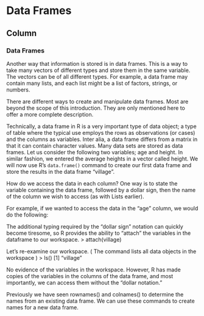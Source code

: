 Data Frames {data-navmenu="Data Objects"}
=====================================

Column{.tabset}
-------------------------------

### Data Frames
Another way that information is stored is in data frames. This is a way to take many vectors of different types and store them in the same variable. The vectors can be of all different types. For example, a data frame may contain many lists, and each list might be a list of factors, strings, or numbers.

There are different ways to create and manipulate data frames. Most are beyond the scope of this introduction. They are only mentioned here to offer a more complete description.

Technically, a data frame in R is a very important type of data object;  a type of table where the typical use employs the rows as observations (or cases) and the columns as variables.
Inter alia, a data frame differs from a matrix in that it can contain character values.
Many data sets are stored as data frames.
Let us consider the following two variables; age and height.
\begin{verbatim}
> age=18:29
> age
[1] 18 19 20 21 22 23 24 25 26 27 28 29
\end{verbatim}

In similar fashion, we entered the average heights in a vector called height.
\begin{verbatim}
>height=c(76.1,77,78.1,78.2,78.8,79.7,79.9,81.1,81.2,81.8,82.8,83.5)
> height
[1] 76.1 77.0 78.1 78.2 78.8 79.7 79.9 81.1 81.2 81.8 82.8 83.5
\end{verbatim}

We will now use R's ``data.frame()`` command to create our first data frame and store the results in the data frame "village".
\begin{verbatim}
> village=data.frame(age=age,height=height)
\end{verbatim}

How do we access the data in each column? One way is to state the variable containing the data frame, followed by a dollar sign, then the name of the column we wish to access (as with Lists earlier).

For example, if we wanted to access the data in the "age" column, we would do the following:
\begin{verbatim}
 > village$age
 [1] 18 19 20 21 22 23 24 25 26 27 28 29
\end{verbatim}
The additional typing required by the "dollar sign" notation can quickly become tiresome, so R provides the ability to "attach" the variables in the dataframe to our workspace.
> attach(village)

Let's re-examine our workspace. ( The \texttt{ls()} command lists all data objects in the workspace )
> ls()
[1] "village"


No evidence of the variables in the workspace. 
However, R has made copies of the variables in the columns of the data frame, and most importantly, we can access them without the "dollar notation."
\begin{verbatim}
> age
 [1] 18 19 20 21 22 23 24 25 26 27 28 29
> height
 [1] 76.1 77.0 78.1 78.2 78.8 79.7 79.9 81.1 81.2 81.8 82.8
[12] 83.5
\end{verbatim}

Previously we have seen rownames() and colnames() to determine the names from an existing data frame. 
We can use these commands to create names for a new data frame.

